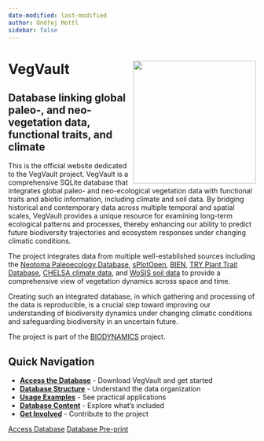 ```yaml
---
date-modified: last-modified
author: Ondřej Mottl
sidebar: false
---
```


# VegVault<img src="Outputs/Figures/website/VegVault_logo.png" align="right" width="250"/>

## Database linking global paleo-, and neo-vegetation data, functional traits, and climate

This is the official website dedicated to the VegVault project. VegVault is a comprehensive SQLite database that integrates global paleo- and neo-ecological vegetation data with functional traits and abiotic information, including climate and soil data. By bridging historical and contemporary data across multiple temporal and spatial scales, VegVault provides a unique resource for examining long-term ecological patterns and processes, thereby enhancing our ability to predict future biodiversity trajectories and ecosystem responses under changing climatic conditions.

The project integrates data from multiple well-established sources including the [Neotoma Paleoecology Database](https://www.neotomadb.org/), [sPlotOpen](https://idiv-biodiversity.de/en/splot/splotopen.html), [BIEN](https://bien.nceas.ucsb.edu/bien/), [TRY Plant Trait Database](https://www.try-db.org/TryWeb/Home.php), [CHELSA climate data](https://chelsa-climate.org/), and [WoSIS soil data](https://www.isric.org/explore/wosis) to provide a comprehensive view of vegetation dynamics across space and time.

Creating such an integrated database, in which gathering and processing of the data is reproducible, is a crucial step toward improving our understanding of biodiversity dynamics under changing climatic conditions and safeguarding biodiversity in an uncertain future.

The project is part of the [BIODYNAMICS](https://bit.ly/BIODYNAMICS) project.

## Quick Navigation

- **[Access the Database](/website/database_access.qmd)** - Download VegVault and get started
- **[Database Structure](/website/database_structure.qmd)** - Understand the data organization
- **[Usage Examples](/website/database_examples.qmd)** - See practical applications
- **[Database Content](/website/database_content.qmd)** - Explore what's included
- **[Get Involved](/website/contribute.qmd)** - Contribute to the project

[Access Database](/website/database_access.qmd){.btn} [Database Pre-print](https://doi.org/10.1101/2025.01.31.635213){.btn}